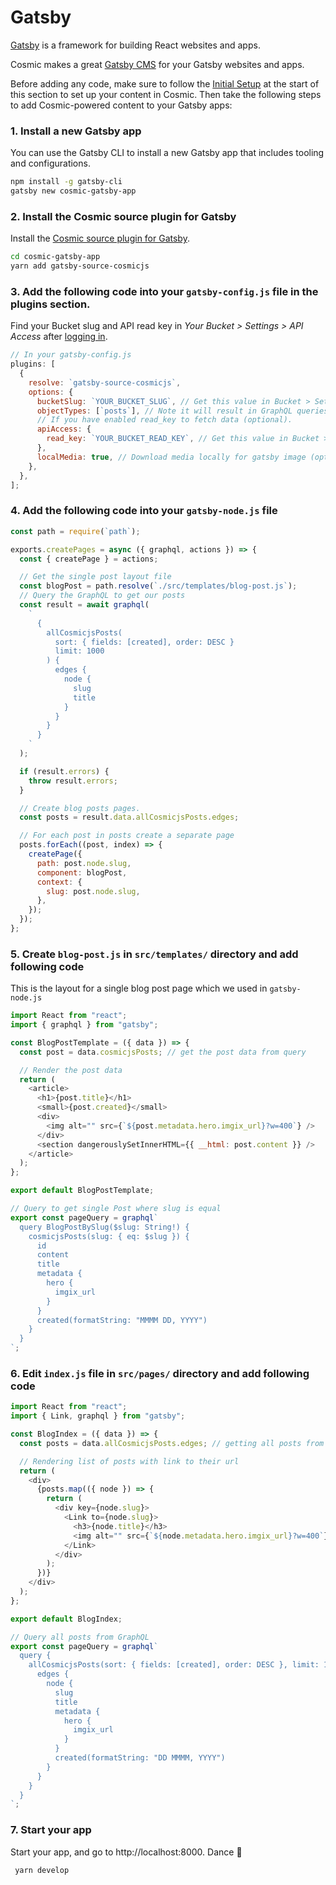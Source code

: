 # Gatsby

[Gatsby](https://gatsbyjs.org/) is a framework for building React websites and apps.

Cosmic makes a great [Gatsby CMS](https://www.cosmicjs.com/knowledge-base/gatsby-cms) for your Gatsby websites and apps.

Before adding any code, make sure to follow the [Initial Setup](/guides/initial-setup) at the start of this section to set up your content in Cosmic. Then take the following steps to add Cosmic-powered content to your Gatsby apps:

### 1. Install a new Gatsby app

You can use the Gatsby CLI to install a new Gatsby app that includes tooling and configurations.

```bash
npm install -g gatsby-cli
gatsby new cosmic-gatsby-app
```

### 2. Install the Cosmic source plugin for Gatsby

Install the [Cosmic source plugin for Gatsby](https://www.npmjs.com/package/gatsby-source-cosmicjs).

```bash
cd cosmic-gatsby-app
yarn add gatsby-source-cosmicjs
```

### 3. Add the following code into your `gatsby-config.js` file in the plugins section.

Find your Bucket slug and API read key in <i>Your Bucket > Settings > API Access</i> after [logging in](https://app.cosmicjs.com).

```javascript
// In your gatsby-config.js
plugins: [
  {
    resolve: `gatsby-source-cosmicjs`,
    options: {
      bucketSlug: `YOUR_BUCKET_SLUG`, // Get this value in Bucket > Settings
      objectTypes: [`posts`], // Note it will result in GraphQL queries (allCosmicjsPosts, cosmicjsPosts)
      // If you have enabled read_key to fetch data (optional).
      apiAccess: {
        read_key: `YOUR_BUCKET_READ_KEY`, // Get this value in Bucket > Settings
      },
      localMedia: true, // Download media locally for gatsby image (optional)
    },
  },
];
```

### 4. Add the following code into your `gatsby-node.js` file

```javascript
const path = require(`path`);

exports.createPages = async ({ graphql, actions }) => {
  const { createPage } = actions;

  // Get the single post layout file
  const blogPost = path.resolve(`./src/templates/blog-post.js`);
  // Query the GraphQL to get our posts
  const result = await graphql(
    `
      {
        allCosmicjsPosts(
          sort: { fields: [created], order: DESC }
          limit: 1000
        ) {
          edges {
            node {
              slug
              title
            }
          }
        }
      }
    `
  );

  if (result.errors) {
    throw result.errors;
  }

  // Create blog posts pages.
  const posts = result.data.allCosmicjsPosts.edges;

  // For each post in posts create a separate page
  posts.forEach((post, index) => {
    createPage({
      path: post.node.slug,
      component: blogPost,
      context: {
        slug: post.node.slug,
      },
    });
  });
};
```

### 5. Create `blog-post.js` in `src/templates/` directory and add following code

This is the layout for a single blog post page which we used in `gatsby-node.js`

```javascript
import React from "react";
import { graphql } from "gatsby";

const BlogPostTemplate = ({ data }) => {
  const post = data.cosmicjsPosts; // get the post data from query

  // Render the post data
  return (
    <article>
      <h1>{post.title}</h1>
      <small>{post.created}</small>
      <div>
        <img alt="" src={`${post.metadata.hero.imgix_url}?w=400`} />
      </div>
      <section dangerouslySetInnerHTML={{ __html: post.content }} />
    </article>
  );
};

export default BlogPostTemplate;

// Query to get single Post where slug is equal
export const pageQuery = graphql`
  query BlogPostBySlug($slug: String!) {
    cosmicjsPosts(slug: { eq: $slug }) {
      id
      content
      title
      metadata {
        hero {
          imgix_url
        }
      }
      created(formatString: "MMMM DD, YYYY")
    }
  }
`;
```

### 6. Edit `index.js` file in `src/pages/` directory and add following code

```javascript
import React from "react";
import { Link, graphql } from "gatsby";

const BlogIndex = ({ data }) => {
  const posts = data.allCosmicjsPosts.edges; // getting all posts from query

  // Rendering list of posts with link to their url
  return (
    <div>
      {posts.map(({ node }) => {
        return (
          <div key={node.slug}>
            <Link to={node.slug}>
              <h3>{node.title}</h3>
              <img alt="" src={`${node.metadata.hero.imgix_url}?w=400`} />
            </Link>
          </div>
        );
      })}
    </div>
  );
};

export default BlogIndex;

// Query all posts from GraphQL
export const pageQuery = graphql`
  query {
    allCosmicjsPosts(sort: { fields: [created], order: DESC }, limit: 1000) {
      edges {
        node {
          slug
          title
          metadata {
            hero {
              imgix_url
            }
          }
          created(formatString: "DD MMMM, YYYY")
        }
      }
    }
  }
`;
```

### 7. Start your app

Start your app, and go to http://localhost:8000. Dance 🎉

```
 yarn develop
```
